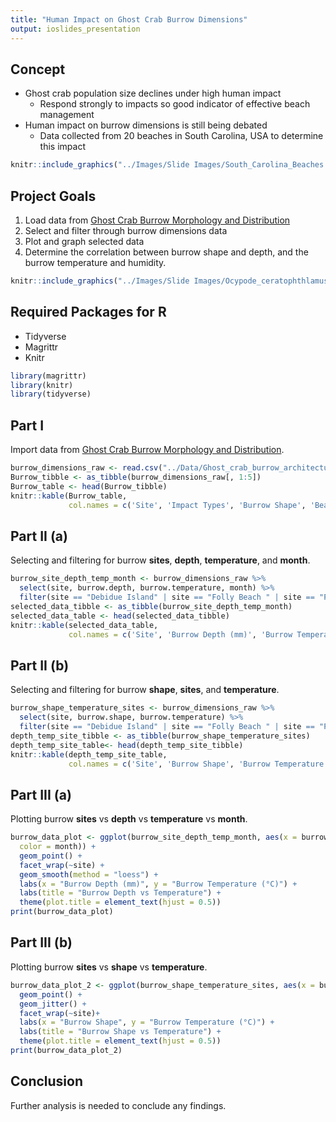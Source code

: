 ```yaml
---
title: "Human Impact on Ghost Crab Burrow Dimensions"
output: ioslides_presentation
---
```





## Concept
- Ghost crab population size declines under high human impact
  - Respond strongly to impacts so good indicator of effective beach management
- Human impact on burrow dimensions is still being debated
  - Data collected from 20 beaches in South Carolina, USA to determine this impact
  
```r
knitr::include_graphics("../Images/Slide Images/South_Carolina_Beaches.jpg")
```



## Project Goals 
1. Load data from [Ghost Crab Burrow Morphology and Distribution](https://doi.org/10.6084/m9.figshare.6895109) 
2. Select and filter through burrow dimensions data 
3. Plot and graph selected data
4. Determine the correlation between burrow shape and depth, and the burrow temperature and humidity.


<center>

```r
knitr::include_graphics("../Images/Slide Images/Ocypode_ceratophthlamus_dist.jpg")
```


</center>



## Required Packages for R
- Tidyverse
- Magrittr
- Knitr
```r
library(magrittr)
library(knitr)
library(tidyverse)
```


## Part I
Import data from [Ghost Crab Burrow Morphology and Distribution](https://doi.org/10.6084/m9.figshare.6895109).
```r
burrow_dimensions_raw <- read.csv("../Data/Ghost_crab_burrow_architecture.csv")
Burrow_tibble <- as_tibble(burrow_dimensions_raw[, 1:5])
Burrow_table <- head(Burrow_tibble)
knitr::kable(Burrow_table, 
             col.names = c('Site', 'Impact Types', 'Burrow Shape', 'Beach Slope', 'Sand Compaction'))
```


## Part II (a) 
Selecting and filtering for burrow **sites**, **depth**, **temperature**, and **month**.
```r
burrow_site_depth_temp_month <- burrow_dimensions_raw %>%
  select(site, burrow.depth, burrow.temperature, month) %>%
  filter(site == "Debidue Island" | site == "Folly Beach " | site == "Pawleys Island 1" | site == "Edisto Beach")
selected_data_tibble <- as_tibble(burrow_site_depth_temp_month)
selected_data_table <- head(selected_data_tibble)
knitr::kable(selected_data_table, 
             col.names = c('Site', 'Burrow Depth (mm)', 'Burrow Temperature (°C)', 'Month'))
```


## Part II (b) 
Selecting and filtering for burrow **shape**, **sites**, and **temperature**.
```r
burrow_shape_temperature_sites <- burrow_dimensions_raw %>%
  select(site, burrow.shape, burrow.temperature) %>%
  filter(site == "Debidue Island" | site == "Folly Beach " | site == "Pawleys Island 1" | site == "Edisto Beach")
depth_temp_site_tibble <- as_tibble(burrow_shape_temperature_sites)
depth_temp_site_table<- head(depth_temp_site_tibble)
knitr::kable(depth_temp_site_table,
             col.names = c('Site', 'Burrow Shape', 'Burrow Temperature (°C)'))
```


## Part III (a)
Plotting burrow **sites** vs **depth** vs **temperature** vs **month**.
```r
burrow_data_plot <- ggplot(burrow_site_depth_temp_month, aes(x = burrow.depth, y = burrow.temperature,
  color = month)) +
  geom_point() +
  facet_wrap(~site) +
  geom_smooth(method = "loess") +
  labs(x = "Burrow Depth (mm)", y = "Burrow Temperature (°C)") +
  labs(title = "Burrow Depth vs Temperature") +
  theme(plot.title = element_text(hjust = 0.5))
print(burrow_data_plot)
```


## Part III (b)
Plotting burrow **sites** vs **shape** vs **temperature**.
```r
burrow_data_plot_2 <- ggplot(burrow_shape_temperature_sites, aes(x = burrow.shape, y = burrow.temperature, color = burrow.shape)) +
  geom_point() +
  geom_jitter() +
  facet_wrap(~site)+
  labs(x = "Burrow Shape", y = "Burrow Temperature (°C)") +
  labs(title = "Burrow Shape vs Temperature") +
  theme(plot.title = element_text(hjust = 0.5))
print(burrow_data_plot_2)
```


## Conclusion
Further analysis is needed to conclude any findings.





